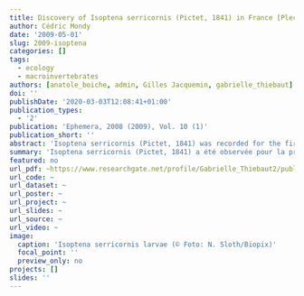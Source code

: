 ```yaml
---
title: Discovery of Isoptena serricornis (Pictet, 1841) in France [Plecoptera, Chloroperlidae]/Découverte d’Isoptena serricornis (Pictet, 1841) en France[Plecoptera, Chloroperlidae]
author: Cédric Mondy
date: '2009-05-01'
slug: 2009-isoptena
categories: []
tags:
  - ecology
  - macroinvertebrates
authors: [anatole_boiche, admin, Gilles Jacquemin, gabrielle_thiebaut]
doi: ''
publishDate: '2020-03-03T12:08:41+01:00'
publication_types:
  - '2'
publication: 'Ephemera, 2008 (2009), Vol. 10 (1)'
publication_short: ''
abstract: 'Isoptena serricornis (Pictet, 1841) was recorded for the first time in France in the small river Moder, in North-Vosges (commune of Wimmenau, department of Bas-Rhin). A small number of larvae were collected during a macroinvertebrate survey by kick sampling. The main characteristics of the habitat are described, and appear similar, though noticeably more eutrophic, to those of a recent locality discovered in Palatinate (Germany), only 40 km far from the French one. This species may have been favoured by an important increase in sand deposit during last decades.'
summary: 'Isoptena serricornis (Pictet, 1841) a été observée pour la première fois en France dans la rivière Moder, sur la commune de Wimmenau (Bas-Rhin). Quelques larves ont été collectées lors d’une campagne d’échantillonnage des macro-invertébrés par kick-sampling. Les caractéristiques de l’habitat sont décrites en détail, et apparaissent similaires, bien que plus eutrophes, à celles décrites dans le Palatinat où l’espèce a aussi été découverte récemment. L’ensablement récent du cours d’eau pourrait avoir favorisé cette espèce.'
featured: no
url_pdf: ~https://www.researchgate.net/profile/Gabrielle_Thiebaut2/publication/260125166_Decouverte_d'Isoptena_serricornis_Pictet_1841_en_France_Plecoptera_Chloroperlidae_First_record_of_Isoptena_serricornis_Pictet_1841_in_France_Plecoptera_Chloroperlidae/links/56b3321808ae795dd5c900e0/Decouverte-dIsoptena-serricornis-Pictet-1841-en-France-Plecoptera-Chloroperlidae-First-record-of-Isoptena-serricornis-Pictet-1841-in-France-Plecoptera-Chloroperlidae.pdf?_sg%5B0%5D=3M1pmyzNu4gpxi472ky0M0aRL2lUqvxSpQEKbF8Mbz8m8HxmjQ2QTkD01Q5AoLUIE3OZZv3MtaYVLRmhOG3fJw.BDKzKOGFjBojz1XPvTcbJ05XeK7HyPajesuV_snYLjREWL7yt1JlmeyjTrMuldWEYK4rruOvzwM5-JfWyjIHOg&_sg%5B1%5D=fkTDFQ8YcKwLkGnr8nJhfH-RdZMBFZuZ5NQ6KUldPdlPtulDm4knEGhgrrVfjdd5KEMY74yNKRLEhoPD9Ftq0tLxfow6QIJXX50rkFpTGOy_.BDKzKOGFjBojz1XPvTcbJ05XeK7HyPajesuV_snYLjREWL7yt1JlmeyjTrMuldWEYK4rruOvzwM5-JfWyjIHOg&_iepl=
url_code: ~
url_dataset: ~
url_poster: ~
url_project: ~
url_slides: ~
url_source: ~
url_video: ~
image:
  caption: 'Isoptena serricornis larvae (© Foto: N. Sloth/Biopix)'
  focal_point: ''
  preview_only: no
projects: []
slides: ''
---
```

